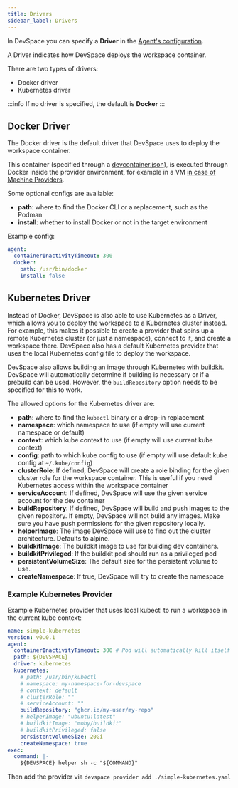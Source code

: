 ```yaml
---
title: Drivers
sidebar_label: Drivers
---
```


In DevSpace you can specify a **Driver** in the [Agent's configuration](./agent.mdx).

A Driver indicates how DevSpace deploys the workspace container.

There are two types of drivers:

- Docker driver
- Kubernetes driver

:::info
If no driver is specified, the default is **Docker**
:::

## Docker Driver

The Docker driver is the default driver that DevSpace uses to deploy the workspace container.

This container (specified through a [devcontainer.json](../developing-in-workspaces/devcontainer-json.mdx)),
is executed through Docker inside the provider environment, for example in a VM [in case of Machine Providers](../managing-providers/what-are-providers.mdx).

Some optional configs are available:

- **path**: where to find the Docker CLI or a replacement, such as the Podman
- **install**: whether to install Docker or not in the target environment

Example config:

```yaml
agent:
  containerInactivityTimeout: 300
  docker:
    path: /usr/bin/docker
    install: false
```

## Kubernetes Driver

Instead of Docker, DevSpace is also able to use Kubernetes as a Driver, which allows you to deploy the workspace to a Kubernetes cluster instead.
For example, this makes it possible to create a provider that spins up a remote Kubernetes cluster (or just a namespace), connect to it, and create a workspace there.
DevSpace also has a default Kubernetes provider that uses the local Kubernetes config file to deploy the workspace.

DevSpace also allows building an image through Kubernetes with [buildkit](https://github.com/moby/buildkit).
DevSpace will automatically determine if building is necessary or if a prebuild can be used. However, the `buildRepository` option needs to be specified for this to work.

The allowed options for the Kubernetes driver are:
- **path**: where to find the `kubectl` binary or a drop-in replacement
- **namespace**: which namespace to use (if empty will use current namespace or default)
- **context**: which kube context to use (if empty will use current kube context)
- **config**: path to which kube config to use (if empty will use default kube config at `~/.kube/config`)
- **clusterRole**: If defined, DevSpace will create a role binding for the given cluster role for the workspace container. This is useful if you need Kubernetes access within the workspace container
- **serviceAccount**: If defined, DevSpace will use the given service account for the dev container
- **buildRepository**: If defined, DevSpace will build and push images to the given repository. If empty, DevSpace will not build any images. Make sure you have push permissions for the given repository locally.
- **helperImage**: The image DevSpace will use to find out the cluster architecture. Defaults to alpine.
- **buildkitImage**: The buildkit image to use for building dev containers.
- **buildkitPrivileged**: If the buildkit pod should run as a privileged pod
- **persistentVolumeSize**: The default size for the persistent volume to use.
- **createNamespace**: If true, DevSpace will try to create the namespace

### Example Kubernetes Provider

Example Kubernetes provider that uses local kubectl to run a workspace in the current kube context:

```yaml
name: simple-kubernetes
version: v0.0.1
agent:
  containerInactivityTimeout: 300 # Pod will automatically kill itself after timeout
  path: ${DEVSPACE}
  driver: kubernetes
  kubernetes:
    # path: /usr/bin/kubectl
    # namespace: my-namespace-for-devspace
    # context: default
    # clusterRole: ""
    # serviceAccount: ""
    buildRepository: "ghcr.io/my-user/my-repo"
    # helperImage: "ubuntu:latest"
    # buildkitImage: "moby/buildkit"
    # buildkitPrivileged: false
    persistentVolumeSize: 20Gi
    createNamespace: true
exec:
  command: |-
    ${DEVSPACE} helper sh -c "${COMMAND}"
```

Then add the provider via `devspace provider add ./simple-kubernetes.yaml`
